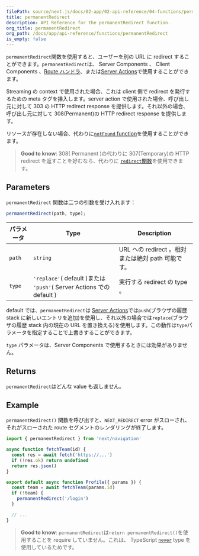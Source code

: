 ```yaml
---
filePath: source/next.js/docs/02-app/02-api-reference/04-functions/permanentRedirect.mdx
title: permanentRedirect
description: API Reference for the permanentRedirect function.
org_title: permanentRedirect
org_path: /docs/app/api-reference/functions/permanentRedirect
is_empty: false
---
```


`permanentRedirect`関数を使用すると、ユーザーを別の URL に redirect することができます。`permanentRedirect`は、 Server Components 、 Client Components 、[Route ハンドラ](/ja/javascript/next.js/v14/02-app/01-building-your-application/01-routing/12-route-handlers)、または[Server Actions](/ja/javascript/next.js/v14/02-app/01-building-your-application/02-data-fetching/02-server-actions-and-mutations)で使用することができます。

Streaming の context で使用された場合、これは client 側で redirect を発行するための meta タグを挿入します。server action で使用された場合、呼び出し元に対して 303 の HTTP redirect response を提供します。それ以外の場合、呼び出し元に対して 308(Permanent)の HTTP redirect response を提供します。

リソースが存在しない場合、代わりに[`notFound` function](/ja/javascript/next.js/v14/02-app/02-api-reference/04-functions/not-found)を使用することができます。

> **Good to know**: 308( Permanent )の代わりに 307(Temporary)の HTTP redirect を返すことを好むなら、代わりに [`redirect`関数](/ja/javascript/next.js/v14/02-app/02-api-reference/04-functions/redirect)を使用できます。

## Parameters

`permanentRedirect` 関数は二つの引数を受け入れます：

```js
permanentRedirect(path, type);
```

| パラメータ | Type                                                                 | Description                                        |
| ---------- | -------------------------------------------------------------------- | -------------------------------------------------- |
| `path`     | `string`                                                             | URL への redirect 。相対または絶対 path 可能です。 |
| `type`     | `'replace'`( default )または `'push'`( Server Actions での default ) | 実行する redirect の type 。                       |

default では、`permanentRedirect`は [Server Actions](/ja/javascript/next.js/v14/02-app/01-building-your-application/02-data-fetching/02-server-actions-and-mutations)では`push`(ブラウザの履歴 stack に新しいエントリを追加)を使用し、それ以外の場合では`replace`(ブラウザの履歴 stack 内の現在の URL を置き換える)を使用します。この動作は`type`パラメータを指定することで上書きすることができます。

`type` パラメータは、Server Components で使用するときには効果がありません。

## Returns

`permanentRedirect`はどんな value も返しません。

## Example

`permanentRedirect()` 関数を呼び出すと、`NEXT_REDIRECT` error がスローされ、それがスローされた route セグメントのレンダリングが終了します。

```jsx:app/team/[id]/page.js
import { permanentRedirect } from 'next/navigation'

async function fetchTeam(id) {
  const res = await fetch('https://...')
  if (!res.ok) return undefined
  return res.json()
}

export default async function Profile({ params }) {
  const team = await fetchTeam(params.id)
  if (!team) {
    permanentRedirect('/login')
  }

  // ...
}
```

> **Good to know**: `permanentRedirect`は`return permanentRedirect()`を使用することを require していません。これは、 TypeScript [`never`](https://www.typescriptlang.org/docs/handbook/2/functions.html#never) type を使用しているためです。
